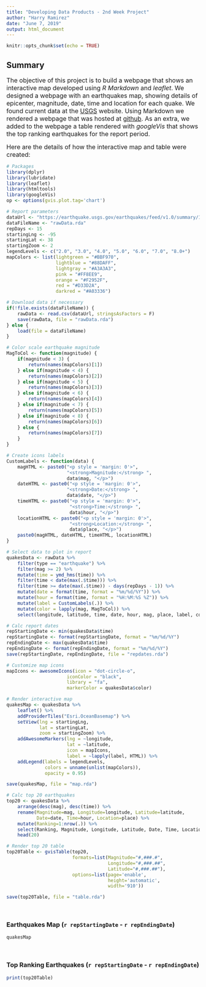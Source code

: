 ```yaml
---
title: "Developing Data Products - 2nd Week Project"
author: "Harry Ramirez"
date: "June 7, 2019"
output: html_document
---
```


```r
knitr::opts_chunk$set(echo = TRUE)
```

## Summary

<font size="3">The objective of this project is to build a webpage that shows an interactive map developed using *R Markdown* and *leaflet*. We designed a webpage with an earthquakes map, showing details of epicenter, magnitude, date, time and location for each quake. We found current data at the [USGS](https://earthquake.usgs.gov/earthquakes/feed/v1.0/csv.php) website. Using Markdown we rendered a webpage that was hosted at [github](https://harryrampr.github.io/DDP_2ndWeekProject/webpage.html). As an extra, we added to the webpage a table rendered with *googleVis* that shows the top ranking earthquakes for the report period.

Here are the details of how the interactive map and table were created:
</font>

```r
# Packages
library(dplyr)
library(lubridate)
library(leaflet)
library(htmltools)
library(googleVis)
op <- options(gvis.plot.tag='chart')

# Report parameters
dataUrl <- "https://earthquake.usgs.gov/earthquakes/feed/v1.0/summary/1.0_month.csv"
dataFileName <- "rawData.rda"
repDays <- 15
startingLng <- -95
startingLat <- 38
startingZoom <- 2
legendLevels <- c("2.0", "3.0", "4.0", "5.0", "6.0", "7.0", "8.0+")
mapColors <- list(lightgreen = "#BBF970",
                  lightblue = "#88DAFF",
                  lightgray = "#A3A3A3",
                  pink = "#FF8EE9",
                  orange = "#F2952F",
                  red = "#D33D2A",
                  darkred = "#A03336")

# Download data if necessary
if(!file.exists(dataFileName)) {
    rawData <- read.csv(dataUrl, stringsAsFactors = F)
    save(rawData, file = "rawData.rda")
} else {
    load(file = dataFileName)
}

# Color scale earthquake magnitude
MagToCol <- function(magnitude) {
    if(magnitude < 3) {
        return(names(mapColors)[1])
    } else if(magnitude < 4) {
        return(names(mapColors)[2])
    } else if(magnitude < 5) {
        return(names(mapColors)[3])
    } else if(magnitude < 6) {
        return(names(mapColors)[4])
    } else if(magnitude < 7) {
        return(names(mapColors)[5])
    } else if(magnitude < 8) {
        return(names(mapColors)[6])
    } else {
        return(names(mapColors)[7])
    }
}

# Create icons labels
CustomLabels <- function(data) {
    magHTML <- paste0("<p style = 'margin: 0'>",
                      "<strong>Magnitude:</strong> ",
                      data$mag, "</p>")
    dateHTML <- paste0("<p style = 'margin: 0'>",
                      "<strong>Date:</strong> ",
                      data$date, "</p>")
    timeHTML <- paste0("<p style = 'margin: 0'>",
                       "<strong>Time:</strong> ",
                       data$hour, "</p>")
    locationHTML <- paste0("<p style = 'margin: 0'>",
                       "<strong>Location:</strong> ",
                       data$place, "</p>")
    paste0(magHTML, dateHTML, timeHTML, locationHTML)
}

# Select data to plot in report
quakesData <- rawData %>% 
    filter(type == "earthquake") %>% 
    filter(mag >= 2) %>%
    mutate(time = ymd_hms(time)) %>% 
    filter(time < date(max(.$time))) %>% 
    filter(time >= date(max(.$time)) - days(repDays - 1)) %>% 
    mutate(date = format(time, format = "%m/%d/%Y")) %>% 
    mutate(hour = format(time, format = "%H:%M:%S %Z")) %>% 
    mutate(label = CustomLabels(.)) %>% 
    mutate(color = lapply(mag, MagToCol)) %>% 
    select(longitude, latitude, time, date, hour, mag, place, label, color)

# Calc report dates
repStartingDate <- min(quakesData$time)
repStartingDate <- format(repStartingDate, format = "%m/%d/%Y")
repEndingDate <- max(quakesData$time)
repEndingDate <- format(repEndingDate, format = "%m/%d/%Y")
save(repStartingDate, repEndingDate, file = "repdates.rda")

# Customize map icons
mapIcons <- awesomeIcons(icon = "dot-circle-o",
                      iconColor = "black",
                      library = "fa",
                      markerColor = quakesData$color)

# Render interactive map
quakesMap <- quakesData %>% 
    leaflet() %>%
    addProviderTiles("Esri.OceanBasemap") %>%
    setView(lng = startingLng,
            lat = startingLat,
            zoom = startingZoom) %>% 
    addAwesomeMarkers(lng = ~longitude,
                      lat = ~latitude,
                      icon = mapIcons,
                      label = ~lapply(label, HTML)) %>% 
    addLegend(labels = legendLevels,
              colors = unname(unlist(mapColors)),
              opacity = 0.95)

save(quakesMap, file = "map.rda")

# Calc top 20 earthquakes
top20 <- quakesData %>% 
    arrange(desc(mag), desc(time)) %>% 
    rename(Magnitude=mag, Longitude=longitude, Latitude=latitude,
           Date=date, Time=hour, Location=place) %>% 
    mutate(Ranking=1:nrow(.)) %>% 
    select(Ranking, Magnitude, Longitude, Latitude, Date, Time, Location) %>% 
    head(20)

# Render top 20 table
top20Table <- gvisTable(top20,
                        formats=list(Magnitude="#,###.#",
                                     Longitude="#,###.##",
                                     Latitude="#,###.##"),
                        options=list(page='enable',
                                     height='automatic',
                                     width='910'))

save(top20Table, file = "table.rda")

```
<br style="margin-top: 20px">

### Earthquakes Map (`r repStartingDate` - `r repEndingDate`)

```r
quakesMap
```
<br style="margin-top: 20px">

### Top Ranking Earthquakes (`r repStartingDate` - `r repEndingDate`)

```r
print(top20Table)
```
<br style="margin-top: 20px">
